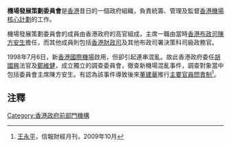 '''機場發展策劃委員會'''是[[香港|香港]]昔日的一個政府組織，負責統籌、管理及監督[[香港機場核心計劃|香港機場核心計劃]]的工作。

機場發展策劃委員會的成員由香港政府的高官組成，主席一職由當時[[香港布政司|香港布政司]][[陳方安生|陳方安生]]擔任，而其他成員則包括[[香港財政司|香港財政司]]及其他布政司署決策科司級政務官。

1998年7月6日，新[[香港國際機場|香港國際機場]]啟用，但卻引起連串混亂。故此香港政府委任[[胡國興|胡國興]]法官及[[鄭維健|鄭維健]]，成立獨立的調查委員會，徹查新機場混亂事件，調查對象當中包括委員會主席陳方安生。有認為該事件導致後來[[董建華|董建華]]推行[[主要官員問責制|主要官員問責制]]<ref>[[王永平_(香港)|王永平]]，信報財經月刊，2009年10月</ref>。

==注釋==
<references />

[[Category:香港政府前部門機構|Category:香港政府前部門機構]]


{{HK-poli-stub}}